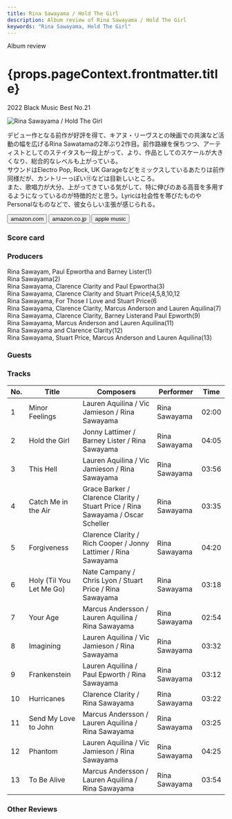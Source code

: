 ```yaml
---
title: Rina Sawayama / Hold The Girl
description: Album review of Rina Sawayama / Hold The Girl
keywords: "Rina Sawayama, Hold The Girl"
---
```






<p className="largeP">Album review</p>
<h1 className="h1--no--margin">{props.pageContext.frontmatter.title}</h1>
<p className="largeP">
  <Link to="/best50/2022/">2022 Black Music Best No.21</Link>
</p>

<Row  className="image-card-group">
	<Column colMd={3} colLg={4} noGutterMdLeft="">
       <ImageCard>

![Rina Sawayama / Hold The Girl](../../images/cd/rinasawayama2L.jpg)

</ImageCard>
	</Column>
	<Column colMd={4} colLg={8} noGutterMdLeft="">
		<p>
			デビュー作となる前作が好評を得て、キアヌ・リーヴスとの映画での共演など活動の幅を広げるRina Sawatamaの2年ぶり2作目。前作路線を保ちつつ、アーティストとしてのステイタスも一段上がって、より、作品としてのスケールが大きくなり、総合的なレベルも上がっている。
			<br/>サウンドはElectro Pop, Rock, UK Garageなどをミックスしているあたりは前作同様だが、カントリーっぽい⑪などは目新しいところ。
			<br/>また、歌唱力が大分、上がってきている気がして、特に伸びのある高音を多用するようになっているのが特徴的だと思う。Lyricは社会性を帯びたものやPersonalなものなどで、彼女らしい主張が感じられる。
		</p>
		<div>
		  <Button className="button-right-mergin"  href="https://amzn.to/3HkPEGN" renderIcon={ArrowUpRight} size='sm' kind='primary'>
  	    amazon.com
  	  </Button>
  	  <Button className="button-right-mergin"  href="https://amzn.to/3Hjg9fW" renderIcon={ArrowUpRight} size='sm' kind='secondary'>
  	    amazon.co.jp
  	  </Button>
			<Button className="button-right-mergin"  href="https://apple.co/3J6IV4G" renderIcon={ArrowUpRight} size='sm' kind='tertiary'>
  	    apple music
  	  </Button>
			<AdvJS2/>
		</div>
	</Column>
</Row>
<Row >
	<Column colMd={4} colLg={4} noGutterMdLeft="">
<div>
  <h3>Score card</h3>
	<SliderJS1 value="5" />
  <SliderJS2 value="1" />
	<SliderJS3 value="1" />
  <SliderJS4 value="9" />
</div>
</Column>
<Column colMd={8} colLg={8} noGutterMdLeft="">
	<div>
		<h3>Producers</h3>
		<p>
			Rina Sawayam, Paul Epwortha and Barney Lister(1)
			<br/>Rina Sawayama(2)
			<br/>Rina Sawayama, Clarence Clarity and Paul Epwortha(3)
			<br/>Rina Sawayama, Clarence Clarity and Stuart Price(4,5,8,10,12
			<br/>Rina Sawayama, For Those I Love and Stuart Price(6
			<br/>Rina Sawayama, Clarence Clarity, Marcus Anderson and Lauren Aquilina(7)
			<br/>Rina Sawayama, Clarence Clarity, Barney Listerand Paul Epworth(9)
			<br/>Rina Sawayama, Marcus Anderson and Lauren Aquilina(11)
			<br/>Rina Sawayama and Clarence Clarity(12)
			<br/>Rina Sawayama, Stuart Price, Marcus Anderson and Lauren Aquilina(13)
		</p>
		<h3>Guests</h3>
		<p>
		</p>
	</div>
</Column>
</Row>

<h3>Tracks</h3>

| No. | Title                    | Composers                                                                       | Performer     | Time  |
| --- | ------------------------ | ------------------------------------------------------------------------------- | ------------- | ----- |
| 1   | Minor Feelings           | Lauren Aquilina / Vic Jamieson / Rina Sawayama                                  | Rina Sawayama | 02:00 |
| 2   | Hold the Girl            | Jonny Lattimer / Barney Lister / Rina Sawayama                                  | Rina Sawayama | 04:05 |
| 3   | This Hell                | Lauren Aquilina / Vic Jamieson / Rina Sawayama                                  | Rina Sawayama | 03:56 |
| 4   | Catch Me in the Air      | Grace Barker / Clarence Clarity / Stuart Price / Rina Sawayama / Oscar Scheller | Rina Sawayama | 03:35 |
| 5   | Forgiveness              | Clarence Clarity / Rich Cooper / Jonny Lattimer / Rina Sawayama                 | Rina Sawayama | 04:20 |
| 6   | Holy (Til You Let Me Go) | Nate Campany / Chris Lyon / Stuart Price / Rina Sawayama                        | Rina Sawayama | 03:18 |
| 7   | Your Age                 | Marcus Andersson / Lauren Aquilina / Rina Sawayama                              | Rina Sawayama | 02:54 |
| 8   | Imagining                | Lauren Aquilina / Vic Jamieson / Rina Sawayama                                  | Rina Sawayama | 03:32 |
| 9   | Frankenstein             | Lauren Aquilina / Paul Epworth / Rina Sawayama                                  | Rina Sawayama | 03:12 |
| 10  | Hurricanes               | Clarence Clarity / Rina Sawayama                                                | Rina Sawayama | 03:22 |
| 11  | Send My Love to John     | Marcus Andersson / Lauren Aquilina / Rina Sawayama                              | Rina Sawayama | 03:25 |
| 12  | Phantom                  | Lauren Aquilina / Vic Jamieson / Rina Sawayama                                  | Rina Sawayama | 04:25 |
| 13  | To Be Alive              | Marcus Andersson / Lauren Aquilina / Rina Sawayama                              | Rina Sawayama | 03:54 |

<h3>Other Reviews</h3>

<Row>
  <Column colMd={3} colLg={3} noGutterMdLeft>
    <Review1 />
  </Column>
</Row>

<AdvJS3 />
